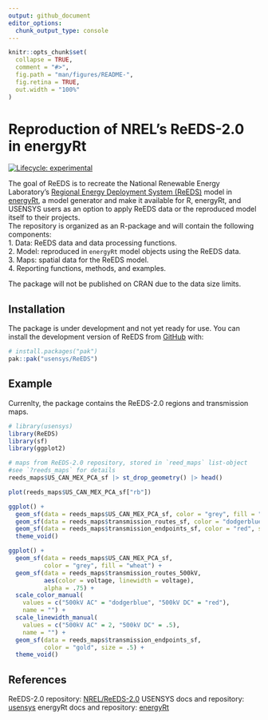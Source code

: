 ```yaml
---
output: github_document
editor_options: 
  chunk_output_type: console
---
```


<!-- README.md is generated from README.Rmd. Please edit that file -->

```r
knitr::opts_chunk$set(
  collapse = TRUE,
  comment = "#>",
  fig.path = "man/figures/README-",
  fig.retina = TRUE,
  out.width = "100%"
)
```

# Reproduction of NREL's ReEDS-2.0 in energyRt

<!-- badges: start -->
[![Lifecycle: experimental](https://img.shields.io/badge/lifecycle-experimental-orange.svg)](https://lifecycle.r-lib.org/articles/stages.html#experimental)
<!-- badges: end -->

The goal of ReEDS is to recreate the National Renewable Energy Laboratory's [Regional Energy Deployment System (ReEDS)](https://github.com/NREL/ReEDS-2.0) model in [energyRt](https://energyrt.org/), a model generator and make it available for R, energyRt, and USENSYS users as an option to apply ReEDS data or the reproduced model itself to their projects.\
The repository is organized as an R-package and will contain the following components:\
1. Data: ReEDS data and data processing functions.\
2. Model: reproduced in `energyRt` model objects using the ReEDS data.\
3. Maps: spatial data for the ReEDS model.\
4. Reporting functions, methods, and examples.\

The package will not be published on CRAN due to the data size limits.\


## Installation

The package is under development and not yet ready for use.
You can install the development version of ReEDS from [GitHub](https://github.com/) with:

``` r
# install.packages("pak")
pak::pak("usensys/ReEDS")
```

## Example

Currenlty, the package contains the ReEDS-2.0 regions and transmission maps.\

```r
# library(usensys)
library(ReEDS)
library(sf)
library(ggplot2)

# maps from ReEDS-2.0 repository, stored in `reed_maps` list-object
#see `?reeds_maps` for details
reeds_maps$US_CAN_MEX_PCA_sf |> st_drop_geometry() |> head()

plot(reeds_maps$US_CAN_MEX_PCA_sf["rb"])
```

```r
ggplot() +
  geom_sf(data = reeds_maps$US_CAN_MEX_PCA_sf, color = "grey", fill = "wheat") +
  geom_sf(data = reeds_maps$transmission_routes_sf, color = "dodgerblue") +
  geom_sf(data = reeds_maps$transmission_endpoints_sf, color = "red", size = .5) +
  theme_void()

```

```r
ggplot() +
  geom_sf(data = reeds_maps$US_CAN_MEX_PCA_sf, 
          color = "grey", fill = "wheat") +
  geom_sf(data = reeds_maps$transmission_routes_500kV, 
          aes(color = voltage, linewidth = voltage),
          alpha = .75) +
  scale_color_manual(
    values = c("500kV AC" = "dodgerblue", "500kV DC" = "red"), 
    name = "") +
  scale_linewidth_manual(
    values = c("500kV AC" = 2, "500kV DC" = .5), 
    name = "") +
  geom_sf(data = reeds_maps$transmission_endpoints_sf, 
          color = "gold", size = .5) +
  theme_void()
```

## References
ReEDS-2.0 repository: [NREL/ReEDS-2.0](https://github.com/NREL/ReEDS-2.0)
USENSYS docs and repository: [usensys](https://www.usensys.org/)
energyRt docs and repository: [energyRt](https://energyrt.org/)
